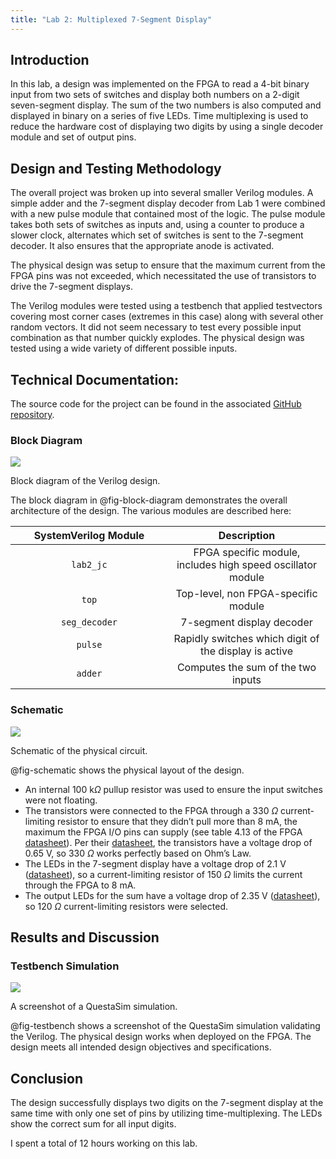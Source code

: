 ```yaml
---
title: "Lab 2: Multiplexed 7-Segment Display"
---
```


## Introduction

In this lab, a design was implemented on the FPGA to read a 4-bit binary input from two sets of switches and display both numbers on a 2-digit seven-segment display. The sum of the two numbers is also computed and displayed in binary on a series of five LEDs. Time multiplexing is used to reduce the hardware cost of displaying two digits by using a single decoder module and set of output pins.


## Design and Testing Methodology

The overall project was broken up into several smaller Verilog modules. A simple adder and the 7-segment display decoder from Lab 1 were combined with a new pulse module that contained most of the logic. The pulse module takes both sets of switches as inputs and, using a counter to produce a slower clock, alternates which set of switches is sent to the 7-segment decoder. It also ensures that the appropriate anode is activated.

The physical design was setup to ensure that the maximum current from the FPGA pins was not exceeded, which necessitated the use of transistors to drive the 7-segment displays.

The Verilog modules were tested using a testbench that applied testvectors covering most corner cases (extremes in this case) along with several other random vectors. It did not seem necessary to test every possible input combination as that number quickly explodes. The physical design was tested using a wide variety of different possible inputs.

## Technical Documentation:

The source code for the project can be found in the associated [GitHub repository](https://github.com/jordancarlin/e155-lab2).

### Block Diagram

::: {#fig-block-diagram}
![](images/block-diagram.png)

Block diagram of the Verilog design.
:::

The block diagram in @fig-block-diagram demonstrates the overall architecture of the design.
The various modules are described here:

| SystemVerilog Module | Description |
|:----:|:----:|
| `lab2_jc` | FPGA specific module, includes high speed oscillator module |
| `top` | Top-level, non FPGA-specific module |
| `seg_decoder` | 7-segment display decoder |
| `pulse` | Rapidly switches which digit of the display is active |
| `adder` | Computes the sum of the two inputs |

### Schematic
::: {#fig-schematic}
![](images/schematic.png)

Schematic of the physical circuit.
:::

@fig-schematic shows the physical layout of the design.

- An internal 100 k$\Omega$ pullup resistor was used to ensure the input switches were not floating.
- The transistors were connected to the FPGA through a 330 $\Omega$ current-limiting resistor to ensure that they didn't pull more than 8 mA, the maximum the FPGA I/O pins can supply (see table 4.13 of the FPGA [datasheet](https://hmc-e155.github.io/assets/doc/FPGA-DS-02008-2-0-iCE40-UltraPlus-Family-Data-Sheet.pdf)). Per their [datasheet](https://www.onsemi.com/pdf/datasheet/2n3906-d.pdf), the transistors have a voltage drop of 0.65 V, so 330 $\Omega$ works perfectly based on Ohm's Law.
- The LEDs in the 7-segment display have a voltage drop of 2.1 V ([datasheet](https://www.alldatasheet.com/datasheet-pdf/view/118288/HP/HDSP-5721.html)), so a current-limiting resistor of 150 $\Omega$ limits the current through the FPGA to 8 mA.
- The output LEDs for the sum have a voltage drop of 2.35 V ([datasheet](https://www.lumex.com/datasheet/SSA-LXB10HW-GF+LP)), so 120 $\Omega$ current-limiting resistors were selected.

## Results and Discussion

### Testbench Simulation

::: {#fig-testbench}

![](images/testbench.png)

A screenshot of a QuestaSim simulation.
:::

@fig-testbench shows a screenshot of the QuestaSim simulation validating the Verilog. The physical design works when deployed on the FPGA. The design meets all intended design objectives and specifications.

## Conclusion

The design successfully displays two digits on the 7-segment display at the same time with only one set of pins by utilizing time-multiplexing. The LEDs show the correct sum for all input digits.

I spent a total of 12 hours working on this lab.
